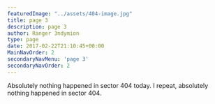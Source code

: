 ```yaml
---
featuredImage: "../assets/404-image.jpg"
title: page 3
description: page 3
author: Ranger 3ndymion
type: page
date: 2017-02-22T21:10:45+00:00
MainNavOrder: 2
secondaryNavMenu: 'page 3'
secondaryNavOrder: 2
---
```

Absolutely nothing happened in sector 404 today. I repeat, absolutely nothing happened in sector 404.